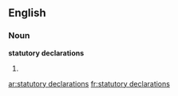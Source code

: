 ==English==

===Noun===
'''statutory declarations'''

# {{plural of|[[statutory declaration]]}}

[[ar:statutory declarations]]
[[fr:statutory declarations]]